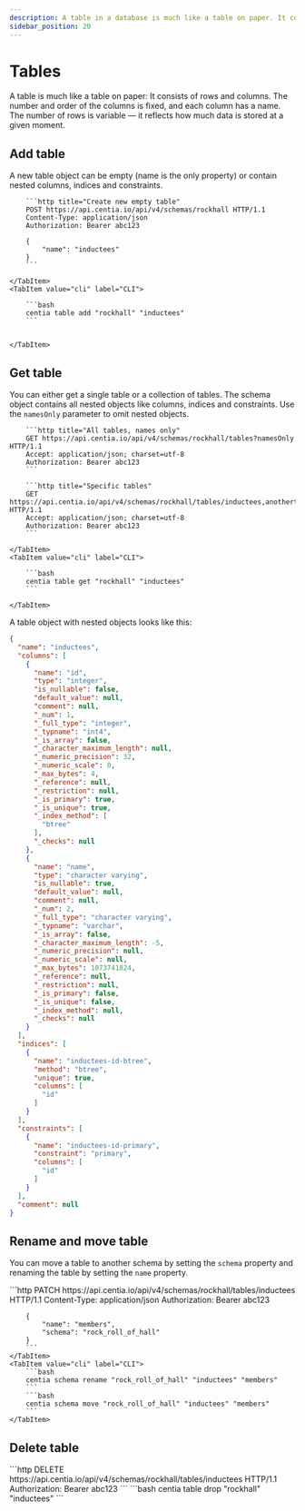 ```yaml
---
description: A table in a database is much like a table on paper. It consists of rows and columns.
sidebar_position: 20
---
```



# Tables

A table is much like a table on paper: It consists of rows and columns. The number and order of
the columns is fixed, and each column has a name. The number of rows is variable — it reflects how much data is stored
at a given moment.

## Add table

A new table object can be empty (name is the only property) or contain nested columns, indices and constraints.

<Tabs>
    <TabItem value="http" label="HTTP" default>

        ```http title="Create new empty table"
        POST https://api.centia.io/api/v4/schemas/rockhall HTTP/1.1
        Content-Type: application/json
        Authorization: Bearer abc123

        {
            "name": "inductees"
        }
        ```

    </TabItem>
    <TabItem value="cli" label="CLI">

        ```bash
        centia table add "rockhall" "inductees"
        ```


    </TabItem>
</Tabs>

## Get table

You can either get a single table or a collection of tables. The schema object contains all nested objects like
columns, indices and constraints. Use the `namesOnly` parameter to omit nested objects.

<Tabs>
    <TabItem value="http" label="HTTP" default>

        ```http title="All tables, names only"
        GET https://api.centia.io/api/v4/schemas/rockhall/tables?namesOnly HTTP/1.1
        Accept: application/json; charset=utf-8
        Authorization: Bearer abc123
        ```

        ```http title="Specific tables"
        GET https://api.centia.io/api/v4/schemas/rockhall/tables/inductees,anothertable HTTP/1.1
        Accept: application/json; charset=utf-8
        Authorization: Bearer abc123
        ```

    </TabItem>
    <TabItem value="cli" label="CLI">

        ```bash
        centia table get "rockhall" "inductees"
        ```

    </TabItem>
</Tabs>

A table object with nested objects looks like this:

```json
{
  "name": "inductees",
  "columns": [
    {
      "name": "id",
      "type": "integer",
      "is_nullable": false,
      "default_value": null,
      "comment": null,
      "_num": 1,
      "_full_type": "integer",
      "_typname": "int4",
      "_is_array": false,
      "_character_maximum_length": null,
      "_numeric_precision": 32,
      "_numeric_scale": 0,
      "_max_bytes": 4,
      "_reference": null,
      "_restriction": null,
      "_is_primary": true,
      "_is_unique": true,
      "_index_method": [
        "btree"
      ],
      "_checks": null
    },
    {
      "name": "name",
      "type": "character varying",
      "is_nullable": true,
      "default_value": null,
      "comment": null,
      "_num": 2,
      "_full_type": "character varying",
      "_typname": "varchar",
      "_is_array": false,
      "_character_maximum_length": -5,
      "_numeric_precision": null,
      "_numeric_scale": null,
      "_max_bytes": 1073741824,
      "_reference": null,
      "_restriction": null,
      "_is_primary": false,
      "_is_unique": false,
      "_index_method": null,
      "_checks": null
    }
  ],
  "indices": [
    {
      "name": "inductees-id-btree",
      "method": "btree",
      "unique": true,
      "columns": [
        "id"
      ]
    }
  ],
  "constraints": [
    {
      "name": "inductees-id-primary",
      "constraint": "primary",
      "columns": [
        "id"
      ]
    }
  ],
  "comment": null
}
```

## Rename and move table

You can move a table to another schema by setting the `schema` property and renaming the table by setting the
`name` property.

<Tabs>
    <TabItem value="http" label="HTTP" default>
        ```http
        PATCH https://api.centia.io/api/v4/schemas/rockhall/tables/inductees HTTP/1.1
        Content-Type: application/json
        Authorization: Bearer abc123

        {
            "name": "members",
            "schema": "rock_roll_of_hall"
        }
        ```
    </TabItem>
    <TabItem value="cli" label="CLI">
        ```bash
        centia schema rename "rock_roll_of_hall" "inductees" "members"
        ```
        ```bash
        centia schema move "rock_roll_of_hall" "inductees" "members"
        ```
    </TabItem>
</Tabs>

## Delete table

<Tabs>
    <TabItem value="http" label="HTTP" default>
        ```http
        DELETE https://api.centia.io/api/v4/schemas/rockhall/tables/inductees HTTP/1.1
        Authorization: Bearer abc123
        ```
    </TabItem>
    <TabItem value="cli" label="CLI">
        ```bash
        centia table drop "rockhall" "inductees"
        ```
    </TabItem>
</Tabs>
